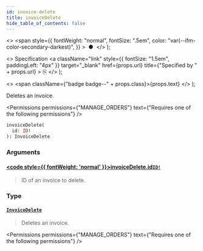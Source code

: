 ```yaml
---
id: invoice-delete
title: invoiceDelete
hide_table_of_contents: false
---
```


  <>
    <span
      style={{
        fontWeight: "normal",
        fontSize: ".5em",
        color: "var(--ifm-color-secondary-darkest)",
      }}
    >
      &nbsp;●&nbsp;
    </span>
  </>
);

  <>
    Specification
    <a
      className="link"
      style={{ fontSize: "1.5em", paddingLeft: "4px" }}
      target="\_blank"
      href={props.url}
      title={"Specified by " + props.url}
    >
      ⎘
    </a>
  </>
);

  <>
    <span className={"badge badge--" + props.class}>{props.text}</span>
  </>
);

Deletes an invoice.

<Permissions
  permissions={"MANAGE_ORDERS"}
  text={"Requires one of the following permissions"}
/>

```graphql
invoiceDelete(
  id: ID!
): InvoiceDelete
```

### Arguments

#### [<code style={{ fontWeight: 'normal' }}>invoiceDelete.<b>id</b></code>](#)<Bullet />[`ID!`](../../../api-reference/miscellaneous/scalars/id) <Badge class="secondary" text="non-null"/> <Badge class="secondary" text="scalar"/>

> ID of an invoice to delete.

### Type

#### [`InvoiceDelete`](../../../api-reference/miscellaneous/objects/invoice-delete) <Badge class="secondary" text="object"/>

> Deletes an invoice.

<Permissions
  permissions={"MANAGE_ORDERS"}
  text={"Requires one of the following permissions"}
/>

>

